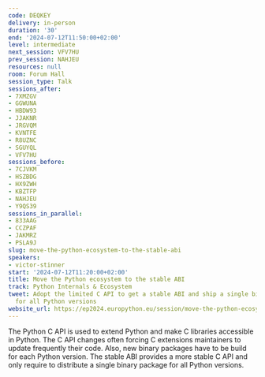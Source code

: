 ```yaml
---
code: DEQKEY
delivery: in-person
duration: '30'
end: '2024-07-12T11:50:00+02:00'
level: intermediate
next_session: VFV7HU
prev_session: NAHJEU
resources: null
room: Forum Hall
session_type: Talk
sessions_after:
- 7XMZGV
- GGWUNA
- HBDW93
- JJAKNR
- JRGVQM
- KVNTFE
- R8UZNC
- SGUYQL
- VFV7HU
sessions_before:
- 7CJVKM
- HSZBDG
- HX9ZWH
- KBZTFP
- NAHJEU
- Y9QS39
sessions_in_parallel:
- 833AAG
- CCZPAF
- JAKMRZ
- PSLA9J
slug: move-the-python-ecosystem-to-the-stable-abi
speakers:
- victor-stinner
start: '2024-07-12T11:20:00+02:00'
title: Move the Python ecosystem to the stable ABI
track: Python Internals & Ecosystem
tweet: Adopt the limited C API to get a stable ABI and ship a single binary package
  for all Python versions
website_url: https://ep2024.europython.eu/session/move-the-python-ecosystem-to-the-stable-abi
---
```


The Python C API is used to extend Python and make C libraries accessible in Python. The C API changes often forcing C extensions maintainers to update frequently their code. Also, new binary packages have to be build for each Python version. The stable ABI provides a more stable C API and only require to distribute a single binary package for all Python versions.
